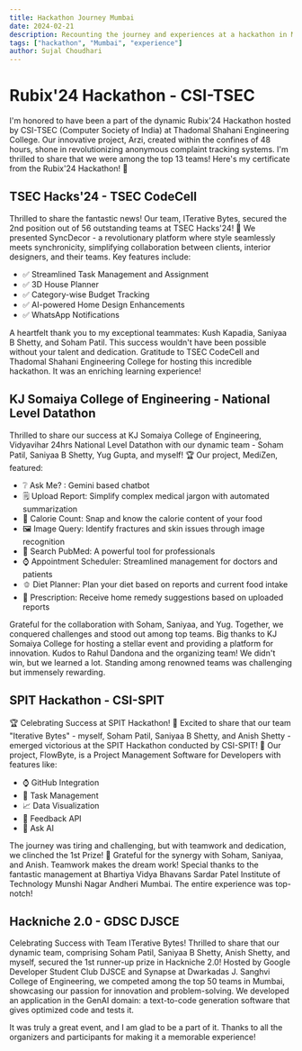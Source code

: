 ```yaml
---
title: Hackathon Journey Mumbai
date: 2024-02-21
description: Recounting the journey and experiences at a hackathon in Mumbai.
tags: ["hackathon", "Mumbai", "experience"]
author: Sujal Choudhari
---
```


# Rubix'24 Hackathon - CSI-TSEC

I'm honored to have been a part of the dynamic Rubix'24 Hackathon hosted by CSI-TSEC (Computer Society of India) at Thadomal Shahani Engineering College. Our innovative project, Arzi, created within the confines of 48 hours, shone in revolutionizing anonymous complaint tracking systems. I'm thrilled to share that we were among the top 13 teams! Here's my certificate from the Rubix'24 Hackathon! 🚀



## TSEC Hacks'24 - TSEC CodeCell

Thrilled to share the fantastic news! Our team, ITerative Bytes, secured the 2nd position out of 56 outstanding teams at TSEC Hacks'24! 🥈 We presented SyncDecor - a revolutionary platform where style seamlessly meets synchronicity, simplifying collaboration between clients, interior designers, and their teams. Key features include:

- ✅ Streamlined Task Management and Assignment
- ✅ 3D House Planner
- ✅ Category-wise Budget Tracking
- ✅ AI-powered Home Design Enhancements
- ✅ WhatsApp Notifications

A heartfelt thank you to my exceptional teammates: Kush Kapadia, Saniyaa B Shetty, and Soham Patil. This success wouldn't have been possible without your talent and dedication. Gratitude to TSEC CodeCell and Thadomal Shahani Engineering College for hosting this incredible hackathon. It was an enriching learning experience!



## KJ Somaiya College of Engineering - National Level Datathon

Thrilled to share our success at KJ Somaiya College of Engineering, Vidyavihar 24hrs National Level Datathon with our dynamic team - Soham Patil, Saniyaa B Shetty, Yug Gupta, and myself! 🏆 Our project, MediZen, featured:

- ❔ Ask Me? : Gemini based chatbot
- 🗒️ Upload Report: Simplify complex medical jargon with automated summarization
- 🍕 Calorie Count: Snap and know the calorie content of your food
- 🖼️ Image Query: Identify fractures and skin issues through image recognition
- 🔎 Search PubMed: A powerful tool for professionals
- ⌚ Appointment Scheduler: Streamlined management for doctors and patients
- 🫑 Diet Planner: Plan your diet based on reports and current food intake
- 🏥 Prescription: Receive home remedy suggestions based on uploaded reports

Grateful for the collaboration with Soham, Saniyaa, and Yug. Together, we conquered challenges and stood out among top teams. Big thanks to KJ Somaiya College for hosting a stellar event and providing a platform for innovation. Kudos to Rahul Dandona and the organizing team! We didn't win, but we learned a lot. Standing among renowned teams was challenging but immensely rewarding.

## SPIT Hackathon - CSI-SPIT

🏆 Celebrating Success at SPIT Hackathon! 🚀 Excited to share that our team "Iterative Bytes" - myself, Soham Patil, Saniyaa B Shetty, and Anish Shetty - emerged victorious at the SPIT Hackathon conducted by CSI-SPIT! 🥇 Our project, FlowByte, is a Project Management Software for Developers with features like:

- ⌚ GitHub Integration
- 📝 Task Management
- 📈 Data Visualization
- 👤 Feedback API
- 🤖 Ask AI

The journey was tiring and challenging, but with teamwork and dedication, we clinched the 1st Prize! 🎉 Grateful for the synergy with Soham, Saniyaa, and Anish. Teamwork makes the dream work! Special thanks to the fantastic management at Bhartiya Vidya Bhavans Sardar Patel Institute of Technology Munshi Nagar Andheri Mumbai. The entire experience was top-notch!



## Hackniche 2.0 - GDSC DJSCE

Celebrating Success with Team ITerative Bytes! Thrilled to share that our dynamic team, comprising Soham Patil, Saniyaa B Shetty, Anish Shetty, and myself, secured the 1st runner-up prize in Hackniche 2.0! Hosted by Google Developer Student Club DJSCE and Synapse at Dwarkadas J. Sanghvi College of Engineering, we competed among the top 50 teams in Mumbai, showcasing our passion for innovation and problem-solving. We developed an application in the GenAI domain: a text-to-code generation software that gives optimized code and tests it.

It was truly a great event, and I am glad to be a part of it. Thanks to all the organizers and participants for making it a memorable experience!

